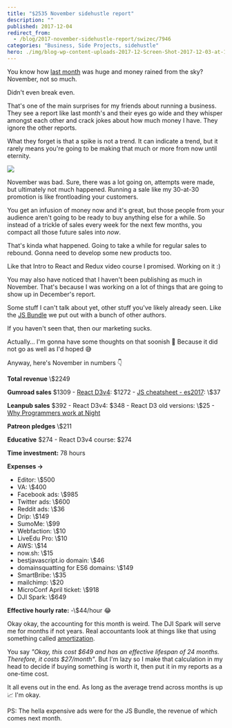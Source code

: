 ```yaml
---
title: "$2535 November sidehustle report"
description: ""
published: 2017-12-04
redirect_from:
  - /blog/2017-november-sidehustle-report/swizec/7946
categories: "Business, Side Projects, sidehustle"
hero: ./img/blog-wp-content-uploads-2017-12-Screen-Shot-2017-12-03-at-11.06.58.png
---
```


You know how [last month](https://swizec.com/blog/16661-october-sidehustle-report/swizec/7883) was huge and money rained from the sky? November, not so much.

Didn't even break even.

That's one of the main surprises for my friends about running a business. They see a report like last month's and their eyes go wide and they whisper amongst each other and crack jokes about how much money I have. They ignore the other reports.

What they forget is that a spike is not a trend. It can indicate a trend, but it rarely means you're going to be making that much or more from now until eternity.

![](./img/blog-wp-content-uploads-2017-12-Screen-Shot-2017-12-03-at-11.06.58.png)

November was bad. Sure, there was a lot going on, attempts were made, but ultimately not much happened. Running a sale like my 30-at-30 promotion is like frontloading your customers.

You get an infusion of money now and it's great, but those people from your audience aren't going to be ready to buy anything else for a while. So instead of a trickle of sales every week for the next few months, you compact all those future sales into _now_.

That's kinda what happened. Going to take a while for regular sales to rebound. Gonna need to develop some new products too.

Like that Intro to React and Redux video course I promised. Working on it :)

You may also have noticed that I haven't been publishing as much in November. That's because I was working on a lot of things that are going to show up in December's report.

Some stuff I can't talk about yet, other stuff you've likely already seen. Like the [JS Bundle](https://bestjavascript.io) we put out with a bunch of other authors.

If you haven't seen that, then our marketing sucks.

Actually… I'm gonna have some thoughts on that soonish 🤔 Because it did not go as well as I'd hoped 😅

Anyway, here's November in numbers 👇

**Total revenue** \\\$2249

**Gumroad sales** $1309 - [React D3v4](https://swizec.com/reactd3js): $1272 - [JS cheatsheet - es2017](https://es2017.io): \\\$37

**Leanpub sales** $392 - React D3v4: $348 - React D3 old versions: \\\$25 - [Why Programmers work at Night](http://nightowlsbook.com)

**Patreon pledges** \\\$211

**Educative** $274 - React D3v4 course: $274

**Time investment:** 78 hours

**Expenses →**

- Editor: \\\$500
- VA: \\\$400
- Facebook ads: \\\$985
- Twitter ads: \\\$600
- Reddit ads: \\\$36
- Drip: \\\$149
- SumoMe: \\\$99
- Webfaction: \\\$10
- LiveEdu Pro: \\\$10
- AWS: \\\$14
- now.sh: \\\$15
- bestjavascript.io domain: \\\$46
- domainsquatting for ES6 domains: \\\$149
- SmartBribe: \\\$35
- mailchimp: \\\$20
- MicroConf April ticket: \\\$918
- DJI Spark: \\\$649

**Effective hourly rate:** -\\\$44/hour 😂

Okay okay, the accounting for this month is weird. The DJI Spark will serve me for months if not years. Real accountants look at things like that using something called [amortization](https://en.wikipedia.org/wiki/Amortization).

You say _"Okay, this cost $649 and has an effective lifespan of 24 months. Therefore, it costs $27/month"_. But I'm lazy so I make that calculation in my head to decide if buying something is worth it, then put it in my reports as a one-time cost.

It all evens out in the end. As long as the average trend across months is up 📈 I'm okay.

PS: The hella expensive ads were for the JS Bundle, the revenue of which comes next month.
